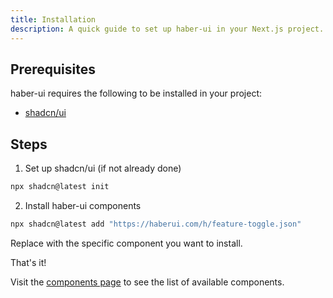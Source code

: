 ```yaml
---
title: Installation
description: A quick guide to set up haber-ui in your Next.js project.
---
```



## Prerequisites

haber-ui requires the following to be installed in your project:

- [shadcn/ui](https://ui.shadcn.com/)

## Steps

1. Set up shadcn/ui (if not already done)

```bash
npx shadcn@latest init
```

2. Install haber-ui components

```bash
npx shadcn@latest add "https://haberui.com/h/feature-toggle.json"
```

Replace with the specific component you want to install.

That's it!

Visit the [components page](/docs/components) to see the list of available components.
